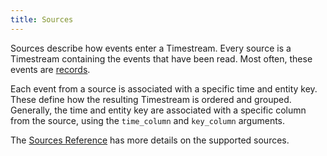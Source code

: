 ```yaml
---
title: Sources
---
```


Sources describe how events enter a Timestream.
Every source is a Timestream containing the events that have been read.
Most often, these events are [records](data_types.qmd#record-types).

Each event from a source is associated with a specific time and entity key.
These define how the resulting Timestream is ordered and grouped.
Generally, the time and entity key are associated with a specific column from the source, using the `time_column` and `key_column` arguments.

The [Sources Reference](../reference/index.qmd#sources) has more details on the supported sources.